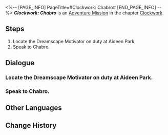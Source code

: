 <%-- [PAGE_INFO]
PageTitle=#Clockwork: Chabro#
[END_PAGE_INFO] --%>
{{Stub|Dialogue, characters, and location(s)}}
{{Mission Infobox
|id            = 4240304
|title         = 
|image         = Mission Clockwork: Chabro.png
|type          = Adventure
|event_name    = 
|chapter       = Clockwork
|requirements  = [[Trailblaze Mission]] ''[[Gentleness, the Name of Nocturne]]'' completed
|summary       = <!--official mission summary from Fate's Atlas-->
|characters    = <!--characters that appear in this mission-->
|startLocation = <!--location as it intially appears on the mission screen-->
|world         = <!--i.e. Penacony-->
|area          = <!--i.e. A Child's Dream-->
|prev          = 
|next          = 
|exp           = 100
|credits       = 20000
|stellarJade   = 
|other         = {{Card List|Lost Crystal*3; Clock Credits*180|delim=;}}
}}
'''''Clockwork: Chabro''''' is an [[Adventure Mission]] in the chapter [[Clockwork]].

==Steps==
# Locate the Dreamscape Motivator on duty at Aideen Park.
# Speak to Chabro.

<!--
==Gameplay Notes==

--><!--
==Trial Character==

-->
==Dialogue==
{{Stub Dialogue}}
{{Dialogue Start}}
:{{tx}}
{{Dialogue End}}

===Locate the Dreamscape Motivator on duty at Aideen Park.===
{{Mission Description|type=adventure|location=<!--to be added-->|update|Tick... tock! Quick, adjust the hands... Tick, tock!<br />People's minds await your exploration. Help them regain their true selves!}}
{{Dialogue Start}}
:{{tx}}
{{Dialogue End}}

===Speak to Chabro.===
{{Mission Description|type=adventure|location=<!--to be added-->|update|Tick... tock! Quick, adjust the hands... Tick, tock!<br />People's minds await your exploration. Help them regain their true selves!}}
{{Dialogue Start}}
:{{tx}}
{{Dialogue End}}

==Other Languages==
{{Other Languages
|en   = Clockwork: Chabro
|zhs  = 钟表把戏：夏布罗
|zht  = 鐘錶把戲：夏布羅
|ja   = クロックトリック：シャブロー
|ko   = 시계 트릭: 차브로
|es   = Trucorreloj: Chabro
|fr   = Pouvoir de la Pendule : Chabro
|ru   = Заводной механизм: Чабро
|th   = กลนาฬิกา: Chabro
|vi   = Thủ Thuật Đồng Hồ: Chabro
|de   = Uhrwerk: Chabro
|id   = Clockwork: Chabro
|pt   = Truquelógio: Chabro
}}

==Change History==
{{Change History|2.0}}
